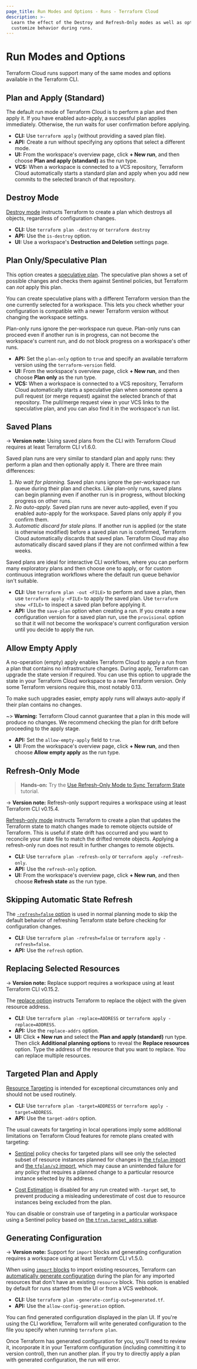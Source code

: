 ```yaml
---
page_title: Run Modes and Options - Runs - Terraform Cloud
description: >-
  Learn the effect of the Destroy and Refresh-Only modes as well as options to
  customize behavior during runs.
---
```


# Run Modes and Options

Terraform Cloud runs support many of the same modes and options available in the Terraform CLI.

## Plan and Apply (Standard)

The default run mode of Terraform Cloud is to perform a plan and then apply it. If you have enabled auto-apply, a successful plan applies immediately. Otherwise, the run waits for user confirmation before applying.

- **CLI:** Use `terraform apply` (without providing a saved plan file).
- **API:** Create a run without specifying any options that select a different mode.
- **UI:** From the workspace's overview page, click **+ New run**, and then choose **Plan and apply (standard)** as the run type.
- **VCS:** When a workspace is connected to a VCS repository, Terraform Cloud automatically starts a standard plan and apply when you add new commits to the selected branch of that repository.

## Destroy Mode

[Destroy mode](/terraform/cli/commands/plan#planning-modes) instructs Terraform to create a plan which destroys all objects, regardless of configuration changes.

- **CLI:** Use `terraform plan -destroy` or `terraform destroy`
- **API:** Use the `is-destroy` option.
- **UI:** Use a workspace's **Destruction and Deletion** settings page.

## Plan Only/Speculative Plan

This option creates a [speculative plan](/terraform/cloud-docs/run/remote-operations#speculative-plans). The speculative plan shows a set of possible changes and checks them against Sentinel policies, but Terraform can _not_ apply this plan.

You can create speculative plans with a different Terraform version than the one currently selected for a workspace. This lets you check whether your configuration is compatible with a newer Terraform version without changing the workspace settings.

Plan-only runs ignore the per-workspace run queue. Plan-only runs can proceed even if another run is in progress, can not become the workspace's current run, and do not block progress on a workspace's other runs.

- **API:** Set the `plan-only` option to `true` and specify an available terraform version using the `terraform-version` field.
- **UI:** From the workspace's overview page, click **+ New run**, and then choose **Plan only** as the run type.
- **VCS:** When a workspace is connected to a VCS repository, Terraform Cloud automatically starts a speculative plan when someone opens a pull request (or merge request) against the selected branch of that repository.  The pull/merge request view in your VCS links to the speculative plan, and you can also find it in the workspace's run list.

## Saved Plans

-> **Version note:** Using saved plans from the CLI with Terraform Cloud requires at least Terraform CLI v1.6.0.

Saved plan runs are very similar to standard plan and apply runs: they perform a plan and then optionally apply it. There are three main differences:

1. _No wait for planning._ Saved plan runs ignore the per-workspace run queue during their plan and checks. Like plan-only runs, saved plans can begin planning even if another run is in progress, without blocking progress on other runs.
2. _No auto-apply._ Saved plan runs are never auto-applied, even if you enabled auto-apply for the workspace. Saved plans only apply if you confirm them.
3. _Automatic discard for stale plans._ If another run is applied (or the state is otherwise modified) before a saved plan run is confirmed, Terraform Cloud automatically discards that saved plan. Terraform Cloud may also automatically discard saved plans if they are not confirmed within a few weeks.

Saved plans are ideal for interactive CLI workflows, where you can perform many exploratory plans and then choose one to apply, or for custom continuous integration workflows where the default run queue behavior isn't suitable.

- **CLI:** Use `terraform plan -out <FILE>` to perform and save a plan, then use `terraform apply <FILE>` to apply the saved plan. Use `terraform show <FILE>` to inspect a saved plan before applying it.
- **API:** Use the `save-plan` option when creating a run. If you create a new configuration version for a saved plan run, use the `provisional` option so that it will not become the workspace's current configuration version until you decide to apply the run.

## Allow Empty Apply

A no-operation (empty) apply enables Terraform Cloud to apply a run from a plan that contains no infrastructure changes. During apply, Terraform can upgrade the state version if required. You can use this option to upgrade the state in your Terraform Cloud workspace to a new Terraform version. Only some Terraform versions require this, most notably 0.13.

To make such upgrades easier, empty apply runs will always auto-apply if their plan contains no changes.

~> **Warning:** Terraform Cloud cannot guarantee that a plan in this mode will produce no changes. We recommend checking the plan for drift before proceeding to the apply stage.

- **API:** Set the `allow-empty-apply` field to `true`.
- **UI:** From the workspace's overview page, click **+ New run**, and then choose **Allow empty apply** as the run type.

## Refresh-Only Mode

> **Hands-on:** Try the [Use Refresh-Only Mode to Sync Terraform State](/terraform/tutorials/state/refresh) tutorial.

-> **Version note:** Refresh-only support requires a workspace using at least Terraform CLI v0.15.4.

[Refresh-only mode](/terraform/cli/commands/plan#planning-modes) instructs Terraform to create a plan that updates the Terraform state to match changes made to remote objects outside of Terraform. This is useful if state drift has occurred and you want to reconcile your state file to match the drifted remote objects. Applying a refresh-only run does not result in further changes to remote objects.

- **CLI:** Use `terraform plan -refresh-only` or `terraform apply -refresh-only`.
- **API:** Use the `refresh-only` option.
- **UI:** From the workspace's overview page, click **+ New run**, and then choose **Refresh state** as the run type.

## Skipping Automatic State Refresh

The [`-refresh=false` option](/terraform/cli/commands/plan#refresh-false) is used in normal planning mode to skip the default behavior of refreshing Terraform state before checking for configuration changes.

- **CLI:** Use `terraform plan -refresh=false` or `terraform apply -refresh=false`.
- **API:** Use the `refresh` option.

## Replacing Selected Resources

-> **Version note:** Replace support requires a workspace using at least Terraform CLI v0.15.2.

The [replace option](/terraform/cli/commands/plan#replace-address) instructs Terraform to replace the object with the given resource address.

- **CLI:** Use `terraform plan -replace=ADDRESS` or `terraform apply -replace=ADDRESS`.
- **API:** Use the `replace-addrs` option.
- **UI:** Click **+ New run** and select the **Plan and apply (standard)** run type. Then click **Additional planning options** to reveal the **Replace resources** option. Type the address of the resource that you want to replace. You can replace multiple resources.

## Targeted Plan and Apply

[Resource Targeting](/terraform/cli/commands/plan#resource-targeting) is intended for exceptional circumstances only and should not be used routinely.

- **CLI:** Use `terraform plan -target=ADDRESS` or `terraform apply -target=ADDRESS`.
- **API:** Use the `target-addrs` option.

The usual caveats for targeting in local operations imply some additional limitations on Terraform Cloud features for remote plans created with targeting:

- [Sentinel](/terraform/cloud-docs/policy-enforcement) policy checks for targeted plans will see only the selected subset of resource instances planned for changes in [the `tfplan` import](/terraform/cloud-docs/policy-enforcement/sentinel/import/tfplan) and [the `tfplan/v2` import](/terraform/cloud-docs/policy-enforcement/sentinel/import/tfplan-v2), which may cause an unintended failure for any policy that requires a planned change to a particular resource instance selected by its address.

- [Cost Estimation](/terraform/cloud-docs/cost-estimation) is disabled for any run created with `-target` set, to prevent producing a misleading underestimate of cost due to resource instances being excluded from the plan.

You can disable or constrain use of targeting in a particular workspace using a Sentinel policy based on [the `tfrun.target_addrs` value](/terraform/cloud-docs/policy-enforcement/sentinel/import/tfrun#value-target_addrs).

## Generating Configuration

-> **Version note:** Support for `import` blocks and generating configuration requires a workspace using at least Terraform CLI v1.5.0.

When using [`import` blocks](/terraform/language/import) to import existing resources, Terraform can [automatically generate configuration](/terraform/language/import/generating-configuration) during the plan for any imported resources that don't have an existing `resource` block. This option is enabled by default for runs started from the UI or from a VCS webhook.

- **CLI:** Use `terraform plan -generate-config-out=generated.tf`.
- **API:** Use the `allow-config-generation` option.

You can find generated configuration displayed in the plan UI. If you're using the CLI workflow, Terraform will write generated configuration to the file you specify when running `terraform plan`.

Once Terraform has generated configuration for you, you'll need to review it, incorporate it in your Terraform configuration (including committing it to version control), then run another plan. If you try to directly apply a plan with generated configuration, the run will error.
